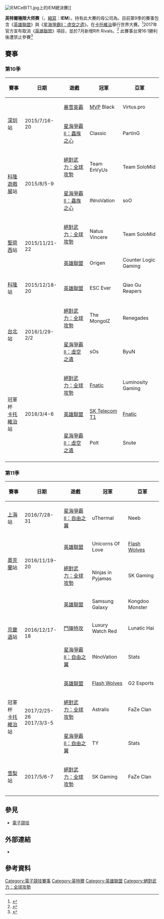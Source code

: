 {{noteTA
|G1=Games
|G2=地名
}}
{{Infobox sports league
| name = 
| current_season = 
| logo = [[File:IEM_v2014.svg|200px]]
| pixels = <!-- use a format of ##px, such as 120px -->
| caption =
| country = 
| formerly =
| replaced =
| sport = [[英雄聯盟|英雄聯盟]]（2011-2017）<br>[[絕對武力系列|絕對武力系列]]<br>[[星海爭霸系列|星海爭霸系列]]
| founded = 2007年
| owner = 
| ceo =
| director =
| president =
| commissioner =
| inaugural =
| teams = 
| singles =
| venue =
| continent = <!-- or | continents = -->
| folded =
| champion = 
| most_champs =
| qualification =
| tv =
| related_comps =
| founder =
| levels =
| promotion =
| relegation = 
| domestic_cup =
| website = {{url|http://en.intelextrememasters.com/}}
| footnotes =
}}

[[File:IEMCeBIT1.jpg|thumb]]上的IEM總決賽]]

'''英特爾極限大师赛'''（{{lang-en|Intel Extreme Masters}}，[[縮寫|縮寫]]：'''IEM'''）。持有此大賽的母公司為{{le|Turtle Entertainment|Turtle Entertainment}}。目前第9季的賽事包含《[[英雄聯盟|英雄聯盟]]》與《[[星海爭霸II：虚空之遗|星海爭霸II：虚空之遗]]》。在[[卡托維治|卡托維治]]舉行世界大賽。<ref>{{cite web|title=Season 9|url=http://en.intelextrememasters.com/season9/|work=IEM|accessdate=2014-12-07|archive-url=https://web.archive.org/web/20141207121248/http://en.intelextrememasters.com/season9/|archive-date=2014-12-07|dead-url=yes}}</ref>2017年官方宣布取消《[[英雄聯盟|英雄聯盟]]》項目，並於7月新增Rift Rivals。<ref>{{cite web|title=2017-18 esports events update and Rift Rivals|url=http://www.lolesports.com/en_US/articles/2017-18-esports-events-update-and-rift-rivals|work=IEM|accessdate=2017-05-24|archive-date=2017-05-27|archive-url=https://web.archive.org/web/20170527212118/http://www.lolesports.com/en_US/articles/2017-18-esports-events-update-and-rift-rivals|dead-url=no}}</ref> 此賽事台灣16:1勝利後遭禁止參賽<ref>{{cite web|title=IEM Katowice《CS:GO》台灣戰隊被判屬「中國賽區」而遭取消資格 ⛔️|url=https://www.4gamers.com.tw/news/detail/36982/taiwan-csgo-team-sad-story-disqualified-in-iem-katowice-2019-asia-minor-due-to-country-register-issue|accessdate=2018-11-07|archive-date=2018-11-07|archive-url=https://web.archive.org/web/20181107104423/https://www.4gamers.com.tw/news/detail/36982/taiwan-csgo-team-sad-story-disqualified-in-iem-katowice-2019-asia-minor-due-to-country-register-issue|dead-url=no}}</ref>

==賽事==
===第10季===
{| class="wikitable" style="text-align:left"
|-
! style="text-align:center"  | '''賽事'''
! style="text-align:center"  | 日期
! style="text-align:center"  | 遊戲
| style="text-align:center"  bgcolor="gold"   | '''冠軍'''
| style="text-align:center"  bgcolor="silver" | '''亞軍'''
|-
|rowspan=2|[[深圳|深圳]]站||rowspan=2|2015/7/16-20||[[暴雪英霸|暴雪英霸]]||{{flagicon|KOR}} [[MVP_(esports)|MVP]] Black||{{flagicon|EUR}} Virtus.pro
|-
|[[星海爭霸II：蟲族之心|星海爭霸II：蟲族之心]]|| {{flagicon|KOR}} Classic||{{flagicon|KOR}} PartinG
|-
|rowspan=2|[[科隆遊戲展|科隆遊戲展]]站||rowspan=2|2015/8/5-9||[[絕對武力：全球攻勢|絕對武力：全球攻勢]]||{{flagicon|FRA}} Team EnVyUs||{{flagicon|DEN}} Team SoloMid
|-
|[[星海爭霸II：蟲族之心|星海爭霸II：蟲族之心]]||{{flagicon|KOR}} INnoVation||{{flagicon|KOR}} soO
|-
|rowspan=2|[[聖荷西|聖荷西]]站||rowspan=2|2015/11/21-22||[[絕對武力：全球攻勢|絕對武力：全球攻勢]]||{{flagicon|UKR}} Natus Vincere|| {{flagicon|DEN}} Team SoloMid
|-
|[[英雄聯盟|英雄聯盟]]||{{flagicon|EUR}} Origen|| {{flagicon|USA}} Counter Logic Gaming
|-
|[[科隆|科隆]]站||2015/12/18-20||[[英雄聯盟|英雄聯盟]]||{{flagicon|KOR}} ESC Ever|| {{flagicon|CHN}} Qiao Gu Reapers
|-
|rowspan=2|[[台北|台北]]站||rowspan=2|2016/1/29-2/2||[[絕對武力：全球攻勢|絕對武力：全球攻勢]]|| {{flagicon|MNG}} The MongolZ|| {{flagicon|AUS}} Renegades
|-
|[[星海爭霸II：虛空之遺|星海爭霸II：虛空之遺]]||{{flagicon|KOR}} sOs||  {{flagicon|KOR}} ByuN
|-
|rowspan=3|冠軍杯<br>[[卡托維治|卡托維治]]站||rowspan=3|2016/3/4-6||[[絕對武力：全球攻勢|絕對武力：全球攻勢]]|| {{flagicon|EUR}} [[Fnatic|Fnatic]]||{{flagicon|BRA}} Luminosity Gaming
|-
|[[英雄聯盟|英雄聯盟]]|| {{flagicon|KOR}} [[SK_Telecom_T1|SK Telecom T1]]|| {{flagicon|EUR}} [[Fnatic|Fnatic]]
|-
|[[星海爭霸II：虛空之遺|星海爭霸II：虛空之遺]]||{{flagicon|KOR}} Polt || {{flagicon|NOR}} Snute
|-
|}

===第11季===
{| class="wikitable" style="text-align:left"
|-
! style="text-align:center"  | '''賽事'''
! style="text-align:center"  | 日期
! style="text-align:center"  | 遊戲
| style="text-align:center"  bgcolor="gold"   | '''冠軍'''
| style="text-align:center"  bgcolor="silver" | '''亞軍'''
|-
|[[上海|上海]]站||2016/7/28-31||[[星海爭霸II：自由之翼|星海爭霸II：自由之翼]]||{{flagicon|NED}} uThermal||{{flagicon|USA}} Neeb 
|-
|rowspan=2|[[奧克蘭|奧克蘭]]站||rowspan=2|2016/11/19-20||[[英雄聯盟|英雄聯盟]]||{{flagicon|EUR}} Unicorns Of Love||{{flagicon|TWN}} [[Flash_Wolves|Flash Wolves]]
|-
|[[絕對武力：全球攻勢|絕對武力：全球攻勢]]||{{flagicon|SWE}} Ninjas in Pyjamas||{{flagicon|BRA}} SK Gaming
|-
|rowspan=3|[[京畿道|京畿道]]站||rowspan=3|2016/12/17-18||[[英雄聯盟|英雄聯盟]]||{{flagicon|KOR}} Samsung Galaxy||{{flagicon|KOR}} Kongdoo Monster 
|-
|[[鬥陣特攻|鬥陣特攻]]||{{flagicon|KOR}} Luxury Watch Red||{{flagicon|KOR}} Lunatic Hai
|-
|[[星海爭霸II：自由之翼|星海爭霸II：自由之翼]]||{{flagicon|KOR}} INnoVation ||{{flagicon|KOR}} Stats
|-
|rowspan=3|冠軍杯<br>[[卡托維治|卡托維治]]站||rowspan=3|2017/2/25-26<br>2017/3/3-5||[[英雄聯盟|英雄聯盟]]||{{flagicon|ROC}} [[Flash_Wolves|Flash Wolves]]||{{flagicon|EUR}} G2 Esports
|-
|[[絕對武力：全球攻勢|絕對武力：全球攻勢]]||{{flagicon|DNK}} Astralis||{{flagicon|EUR}} FaZe Clan
|-
|[[星海爭霸II：自由之翼|星海爭霸II：自由之翼]]||{{flagicon|KOR}} TY ||{{flagicon|KOR}} Stats 
|-
|[[雪梨_(城市)|雪梨]]站||2017/5/6-7||[[絕對武力：全球攻勢|絕對武力：全球攻勢]]||{{flagicon|BRA}} SK Gaming||{{flagicon|EUR}} FaZe Clan
|-
|}

==參見==
* [[電子競技|電子競技]]

== 外部連結 ==
* {{Official|http://intelextrememasters.com/}}

==參考資料==
{{reflist|1}}

{{国际英雄聯盟职业联赛体系}}

{{DEFAULTSORT:Intel Extreme Masters}}
[[Category:電子競技賽事|Category:電子競技賽事]]
[[Category:英特爾|Category:英特爾]]
[[Category:英雄聯盟|Category:英雄聯盟]]
[[Category:絕對武力：全球攻勢|Category:絕對武力：全球攻勢]]